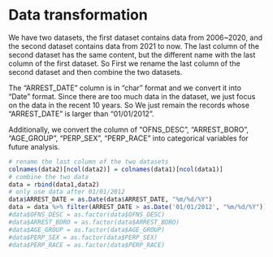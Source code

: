# Data transformation

We have two datasets, the first dataset contains data from 2006~2020, and the second dataset contains data from 2021 to now. The last column of the second dataset has the same content, but the different name with the last column of the first dataset. So First we rename the last column of the second dataset and then combine the two datasets.

The "ARREST_DATE" column is in "char" format and we convert it into "Date" format. Since there are too much data in the dataset, we just focus on the data in the recent 10 years. So We just remain the records whose "ARREST_DATE" is larger than "01/01/2012".

Additionally, we convert the column of "OFNS_DESC", "ARREST_BORO", "AGE_GROUP", "PERP_SEX", "PERP_RACE" into categorical variables for future analysis.


```r
# rename the last column of the two datasets
colnames(data2)[ncol(data2)] = colnames(data1)[ncol(data1)]
# combine the two data
data = rbind(data1,data2)
# only use data after 01/01/2012
data$ARREST_DATE = as.Date(data$ARREST_DATE, "%m/%d/%Y")
data = data %>% filter(ARREST_DATE > as.Date('01/01/2012', "%m/%d/%Y"))
#data$OFNS_DESC = as.factor(data$OFNS_DESC)
#data$ARREST_BORO = as.factor(data$ARREST_BORO)
#data$AGE_GROUP = as.factor(data$AGE_GROUP)
#data$PERP_SEX = as.factor(data$PERP_SEX)
#data$PERP_RACE = as.factor(data$PERP_RACE)
```


